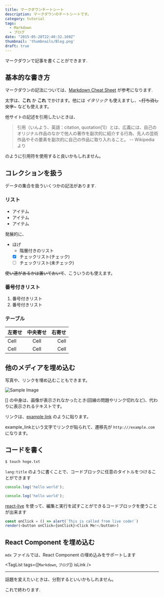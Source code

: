 ```yaml
---
title: マークダウンチートシート
description: マークダウンのチートシートです。
category: tutorial
tags:
  - Markdown
  - ブログ
date: "2015-05-28T22:40:32.169Z"
thumbnail: 'thumbnails/Blog.png'
draft: true
---
```


マークダウンで記事を書くことができます.

## 基本的な書き方

マークダウンの記法については、[Markdown Cheat Sheet](https://www.markdownguide.org/cheat-sheet) が参考になります.

太字は、__これ__ か **これ** でかけます。他には *イタリック* も使えますし、~~~打ち消し文字~~~ なども使えます。

他サイトの記述を引用したいときは、

> 引用（いんよう、英語：citation, quotation[1]）とは、広義には、自己のオリジナル作品のなかで他人の著作を副次的に紹介する行為、先人の芸術作品やその要素を副次的に自己の作品に取り入れること。  -- Wikipedia より

のように引用符を使用すると良いかもしれません。

## コレクションを扱う

データの集合を扱ういくつかの記法があります.

### リスト

- アイテム
- アイテム
- アイテム

発展的に、

- ほげ
  - 階層付きのリスト
  - [x] チェックリスト(チェック)
  - [ ] チェックリスト(未チェック)

~~使い道があるかは置いておいて~~、こういうのも使えます。

### 番号付きリスト

1. 番号付きリスト
2. 番号付きリスト

### テーブル

| 左寄せ | 中央寄せ | 右寄せ |
| :----- | :------: | -----: |
| Cell   |   Cell   |   Cell |
| Cell   |   Cell   |   Cell |

## 他のメディアを埋め込む

写真や、リンクを埋め込むこともできます。

![Sample Image](../../assets/sample_image.png)

\[] の中身は、画像が表示されなかったとき(回線の問題やリンク切れなど)、代わりに表示されるテキストです。

リンクは、[example link](https://example.com) のように貼ります。

example_linkという文字でリンクが貼られて、遷移先が `http:///example.com` になります。

## コードを書く

``` bash
$ touch hoge.txt
```

`lang:title` のように書くことで、コードブロックに任意のタイトルをつけることができます

``` js:hello.js
console.log('hello world');
```

``` js:title=hello.js
console.log('hello world');
```

[react-live](https://github.com/FormidableLabs/react-live) を使って、編集と実行を試すことができるコードブロックを使うことが出来ます

``` js react-live
const onClick = () => alert(`This is called from live code!`)
render(<button onClick={onClick}>Click Me!</button>)
```

## React Component を埋め込む

`mdx` ファイルでは、React Component の埋め込みをサポートします


<TagList tags={[`Markdown`, `ブログ`]} isLink />

---

話題を変えたいときは、分割するといいかもしれません。

これで終わります.
